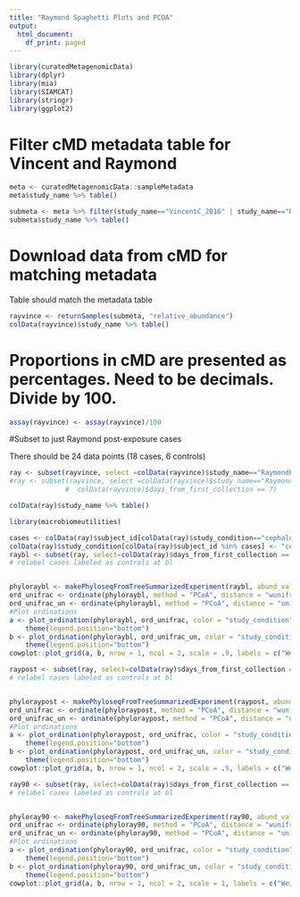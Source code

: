 ```yaml
---
title: "Raymond Spaghetti Plots and PCOA"
output:
  html_document:
    df_print: paged
---
```



```r
library(curatedMetagenomicData)
library(dplyr)
library(mia)
library(SIAMCAT)
library(stringr)
library(ggplot2)
```


# Filter cMD metadata table for Vincent and Raymond
```r
meta <- curatedMetagenomicData::sampleMetadata
meta$study_name %>% table()

submeta <- meta %>% filter(study_name=="VincentC_2016" | study_name=="RaymondF_2016")
submeta$study_name %>% table()
```

# Download data from cMD for matching metadata
Table should match the metadata table
```r
rayvince <- returnSamples(submeta, "relative_abundance")
colData(rayvince)$study_name %>% table()
```

# Proportions in cMD are presented as percentages. Need to be decimals. Divide by 100.
```r
assay(rayvince) <- assay(rayvince)/100
```

#Subset to just Raymond post-exposure cases

There should be 24 data points (18 cases, 6 controls)
```r
ray <- subset(rayvince, select =colData(rayvince)$study_name=="RaymondF_2016")
#ray <- subset(rayvince, select =colData(rayvince)$study_name=="RaymondF_2016" &
              #  colData(rayvince)$days_from_first_collection == 7)

colData(ray)$study_name %>% table()
```


```r
library(microbiomeutilities)
```

```r
cases <- colData(ray)$subject_id[colData(ray)$study_condition=="cephalosporins"] %>% unique()
colData(ray)$study_condition[colData(ray)$subject_id %in% cases] <- "cephalosporins"
raybl <- subset(ray, select=colData(ray)$days_from_first_collection == 0)
# relabel cases labeled as controls at bl


phyloraybl <- makePhyloseqFromTreeSummarizedExperiment(raybl, abund_values = "relative_abundance")
ord_unifrac <- ordinate(phyloraybl, method = "PCoA", distance = "wunifrac") 
ord_unifrac_un <- ordinate(phyloraybl, method = "PCoA", distance = "unifrac")   
#Plot ordinations
a <- plot_ordination(phyloraybl, ord_unifrac, color = "study_condition") + geom_point(size = 2) + scale_fill_continuous(guide = guide_legend()) +
    theme(legend.position="bottom")
b <- plot_ordination(phyloraybl, ord_unifrac_un, color = "study_condition") + geom_point(size = 2) + scale_fill_continuous(guide = guide_legend()) +
    theme(legend.position="bottom")
cowplot::plot_grid(a, b, nrow = 1, ncol = 2, scale = .9, labels = c("Weighted", "Unweighted"))

```
```r
raypost <- subset(ray, select=colData(ray)$days_from_first_collection == 7)
# relabel cases labeled as controls at bl


phyloraypost <- makePhyloseqFromTreeSummarizedExperiment(raypost, abund_values = "relative_abundance")
ord_unifrac <- ordinate(phyloraypost, method = "PCoA", distance = "wunifrac") 
ord_unifrac_un <- ordinate(phyloraypost, method = "PCoA", distance = "unifrac")   
#Plot ordinations
a <- plot_ordination(phyloraypost, ord_unifrac, color = "study_condition") + geom_point(size = 2) + scale_fill_continuous(guide = guide_legend()) +
    theme(legend.position="bottom")
b <- plot_ordination(phyloraypost, ord_unifrac_un, color = "study_condition") + geom_point(size = 2) + scale_fill_continuous(guide = guide_legend()) +
    theme(legend.position="bottom")
cowplot::plot_grid(a, b, nrow = 1, ncol = 2, scale = .9, labels = c("Weighted", "Unweighted"))

```
```r
ray90 <- subset(ray, select=colData(ray)$days_from_first_collection == 90)
# relabel cases labeled as controls at bl


phyloray90 <- makePhyloseqFromTreeSummarizedExperiment(ray90, abund_values = "relative_abundance")
ord_unifrac <- ordinate(phyloray90, method = "PCoA", distance = "wunifrac") 
ord_unifrac_un <- ordinate(phyloray90, method = "PCoA", distance = "unifrac")   
#Plot ordinations
a <- plot_ordination(phyloray90, ord_unifrac, color = "study_condition") + geom_point(size = 2) + scale_fill_continuous(guide = guide_legend()) +
    theme(legend.position="bottom")
b <- plot_ordination(phyloray90, ord_unifrac_un, color = "study_condition") + geom_point(size = 2)+ scale_fill_continuous(guide = guide_legend()) +
    theme(legend.position="bottom")
cowplot::plot_grid(a, b, nrow = 1, ncol = 2, scale = 1, labels = c("Weighted", "Unweighted"))

```

